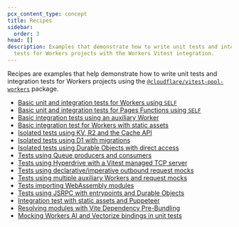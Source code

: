 ```yaml
---
pcx_content_type: concept
title: Recipes
sidebar:
  order: 3
head: []
description: Examples that demonstrate how to write unit tests and integration
  tests for Workers projects with the Workers Vitest integration.
---
```


Recipes are examples that help demonstrate how to write unit tests and integration tests for Workers projects using the [`@cloudflare/vitest-pool-workers`](https://www.npmjs.com/package/@cloudflare/vitest-pool-workers) package.

- [Basic unit and integration tests for Workers using `SELF`](https://github.com/cloudflare/workers-sdk/tree/main/fixtures/vitest-pool-workers-examples/basics-unit-integration-self)
- [Basic unit and integration tests for Pages Functions using `SELF`](https://github.com/cloudflare/workers-sdk/tree/main/fixtures/vitest-pool-workers-examples/pages-functions-unit-integration-self)
- [Basic integration tests using an auxiliary Worker](https://github.com/cloudflare/workers-sdk/tree/main/fixtures/vitest-pool-workers-examples/basics-integration-auxiliary)
- [Basic integration test for Workers with static assets](https://github.com/cloudflare/workers-sdk/tree/main/fixtures/vitest-pool-workers-examples/workers-assets)
- [Isolated tests using KV, R2 and the Cache API](https://github.com/cloudflare/workers-sdk/tree/main/fixtures/vitest-pool-workers-examples/kv-r2-caches)
- [Isolated tests using D1 with migrations](https://github.com/cloudflare/workers-sdk/tree/main/fixtures/vitest-pool-workers-examples/d1)
- [Isolated tests using Durable Objects with direct access](https://github.com/cloudflare/workers-sdk/tree/main/fixtures/vitest-pool-workers-examples/durable-objects)
- [Tests using Queue producers and consumers](https://github.com/cloudflare/workers-sdk/tree/main/fixtures/vitest-pool-workers-examples/queues)
- [Tests using Hyperdrive with a Vitest managed TCP server](https://github.com/cloudflare/workers-sdk/tree/main/fixtures/vitest-pool-workers-examples/hyperdrive)
- [Tests using declarative/imperative outbound request mocks](https://github.com/cloudflare/workers-sdk/tree/main/fixtures/vitest-pool-workers-examples/request-mocking)
- [Tests using multiple auxiliary Workers and request mocks](https://github.com/cloudflare/workers-sdk/tree/main/fixtures/vitest-pool-workers-examples/multiple-workers)
- [Tests importing WebAssembly modules](https://github.com/cloudflare/workers-sdk/tree/main/fixtures/vitest-pool-workers-examples/web-assembly)
- [Tests using JSRPC with entrypoints and Durable Objects](https://github.com/cloudflare/workers-sdk/tree/main/fixtures/vitest-pool-workers-examples/rpc)
- [Integration test with static assets and Puppeteer](https://github.com/GregBrimble/puppeteer-vitest-workers-assets)
- [Resolving modules with Vite Dependency Pre-Bundling](https://github.com/cloudflare/workers-sdk/tree/main/fixtures/vitest-pool-workers-examples/module-resolution)
- [Mocking Workers AI and Vectorize bindings in unit tests](https://github.com/cloudflare/workers-sdk/tree/main/fixtures/vitest-pool-workers-examples/ai-vectorize)
